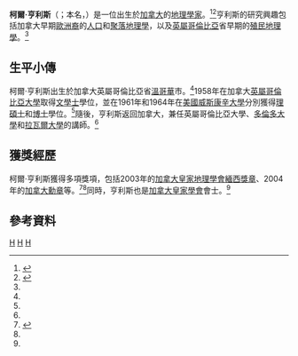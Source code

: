 {{Infobox Scientist
| name = 柯爾·亨利斯
| image = 
| image_width = 
| birth_date = {{birth_date_and_age|1936|7|4}}<ref name=ubc></ref>
| birth_place = {{CAN}}[[溫哥華|溫哥華]]<ref name=ubc></ref>
| death_date =	
| death_place = 
| residence = {{CAN}}
| citizenship = {{CAN}}
| ethnicity = [[加拿大|加拿大人]]
| field = [[歷史地理學|歷史地理學]]<ref name=gg>{{cite web|url=http://archive.gg.ca/honours/search-recherche/honours-desc.asp?lang=e&TypeID=orc&id=9819|title=Order of Canada|work=[[加拿大|加拿大政府]]|year=2009|accessdate=2010-01-14|archive-date=2019-06-17|archive-url=https://web.archive.org/web/20190617131936/https://archive.gg.ca/honours/search-recherche/honours-desc.asp?lang=e&TypeID=orc&id=9819|dead-url=no}}</ref><ref name=ubc2>{{cite web|url=http://www.geog.ubc.ca/people/emeriti.html|title=Emeriti|work=[[英屬哥倫比亞大學|英屬哥倫比亞大學]]|year=2010|accessdate=2010-01-14|deadurl=yes|archiveurl=https://web.archive.org/web/20100211171123/http://www.geog.ubc.ca/people/emeriti.html|archivedate=2010-02-11}}</ref>
| work_institution = [[英屬哥倫比亞大學|英屬哥倫比亞大學]]<ref name=ubc></ref><br/>[[多倫多大學|多倫多大學]]<br />[[拉瓦爾大學|拉瓦爾大學]]
| alma_mater = 英屬哥倫比亞大學<ref name=ubc2></ref><br />[[威斯康辛大學麥迪遜分校|威斯康辛大學]]
| doctoral_advisor =
| known_for  =
| prizes =
}}

'''柯爾·亨利斯'''（{{lang-en|'''Cole Harris'''}}；本名'''{{lang|en|Richard Colebrook Harris}}'''，{{bd|1936年|7月4日|catIdx=H}}）是一位出生於[[加拿大|加拿大]]的[[地理學家|地理學家]]。<ref name=ubc>{{cite web|url=http://webcat1.library.ubc.ca/vwebv/holdingsInfo?bibId=3149790|title=Cole Harris fonds|work=[[英屬哥倫比亞大學|英屬哥倫比亞大學]]|year=2003|accessdate=2013-05-23}}</ref><ref name=ubc2>{{cite web|url=http://www.geog.ubc.ca/people/emeriti.html|title=Emeriti|work=[[英屬哥倫比亞大學|英屬哥倫比亞大學]]|year=2010|accessdate=2010-01-14|deadurl=yes|archiveurl=https://web.archive.org/web/20100211171123/http://www.geog.ubc.ca/people/emeriti.html|archivedate=2010-02-11}}</ref>亨利斯的研究興趣包括加拿大早期[[歐洲|歐洲裔]]的[[人口地理學|人口]]和[[聚落地理學|聚落地理學]]，以及[[英屬哥倫比亞|英屬哥倫比亞]]省早期的[[殖民地理學|殖民地理學]]。<ref name=ubc2></ref>

==生平小傳==
柯爾·亨利斯出生於加拿大英屬哥倫比亞省[[溫哥華|溫哥華]]市。<ref name=ubc></ref>1958年在加拿大[[英屬哥倫比亞大學|英屬哥倫比亞大學]]取得[[學士|文學士]]學位，並在1961年和1964年在[[美國|美國]][[威斯康辛大學麥迪遜分校|威斯康辛大學]]分別獲得[[碩士|理碩士]]和[[博士|博士]]學位。<ref name=ubc></ref>隨後，亨利斯返回加拿大，兼任英屬哥倫比亞大學、[[多倫多大學|多倫多大學]]和[[拉瓦爾大學|拉瓦爾大學]]的講師。<ref name=ubc></ref>

==獲獎經歷==
柯爾·亨利斯獲得多項獎項，包括2003年的[[加拿大皇家地理學會|加拿大皇家地理學會]][[緬西獎章|緬西獎章]]、2004年的[[加拿大勳章|加拿大勳章]]等。<ref name=massey>{{cite web|url=http://www.rcgs.org/awards/massey_medal/previous_winners.asp|title=Massey Medal|work=[[加拿大皇家地理學會|加拿大皇家地理學會]]|year=2010|accessdate=2010-01-14|archive-date=2019-05-10|archive-url=https://web.archive.org/web/20190510164827/http://www.rcgs.org/awards/massey_medal/previous_winners.asp|dead-url=yes}}</ref><ref name=gg></ref>同時，亨利斯也是[[加拿大皇家學會|加拿大皇家學會]]會士。<ref name=ubc2></ref>

== 參考資料 ==
{{reflist}}

{{Authority control}}
[[Category:加拿大教育家|H]]
[[Category:不列顛哥倫比亞大學校友|H]]
[[Category:威斯康辛大學校友|H]]